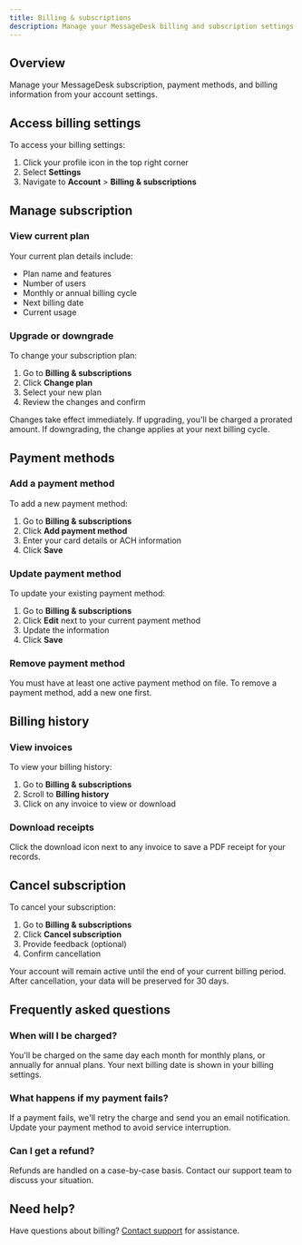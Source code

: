 ```yaml
---
title: Billing & subscriptions
description: Manage your MessageDesk billing and subscription settings
---
```


## Overview

Manage your MessageDesk subscription, payment methods, and billing information from your account settings.

## Access billing settings

To access your billing settings:

1. Click your profile icon in the top right corner
2. Select **Settings**
3. Navigate to **Account** > **Billing & subscriptions**

## Manage subscription

### View current plan

Your current plan details include:
- Plan name and features
- Number of users
- Monthly or annual billing cycle
- Next billing date
- Current usage

### Upgrade or downgrade

To change your subscription plan:

1. Go to **Billing & subscriptions**
2. Click **Change plan**
3. Select your new plan
4. Review the changes and confirm

Changes take effect immediately. If upgrading, you'll be charged a prorated amount. If downgrading, the change applies at your next billing cycle.

## Payment methods

### Add a payment method

To add a new payment method:

1. Go to **Billing & subscriptions**
2. Click **Add payment method**
3. Enter your card details or ACH information
4. Click **Save**

### Update payment method

To update your existing payment method:

1. Go to **Billing & subscriptions**
2. Click **Edit** next to your current payment method
3. Update the information
4. Click **Save**

### Remove payment method

You must have at least one active payment method on file. To remove a payment method, add a new one first.

## Billing history

### View invoices

To view your billing history:

1. Go to **Billing & subscriptions**
2. Scroll to **Billing history**
3. Click on any invoice to view or download

### Download receipts

Click the download icon next to any invoice to save a PDF receipt for your records.

## Cancel subscription

To cancel your subscription:

1. Go to **Billing & subscriptions**
2. Click **Cancel subscription**
3. Provide feedback (optional)
4. Confirm cancellation

Your account will remain active until the end of your current billing period. After cancellation, your data will be preserved for 30 days.

## Frequently asked questions

### When will I be charged?

You'll be charged on the same day each month for monthly plans, or annually for annual plans. Your next billing date is shown in your billing settings.

### What happens if my payment fails?

If a payment fails, we'll retry the charge and send you an email notification. Update your payment method to avoid service interruption.

### Can I get a refund?

Refunds are handled on a case-by-case basis. Contact our support team to discuss your situation.

## Need help?

Have questions about billing? [Contact support](/contact-us) for assistance.
